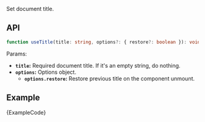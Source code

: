 
Set document title.

## API

```ts
function useTitle(title: string, options?: { restore?: boolean }): void;
```

Params:

- **`title`:** Required document title. If it's an empty string, do nothing.
- **`options`:** Options object.
  - **`options.restore`:** Restore previous title on the component unmount.

## Example

<ExampleBlock>
  <Example />
</ExampleBlock>
<CodeBlock language="tsx">{ExampleCode}</CodeBlock>
